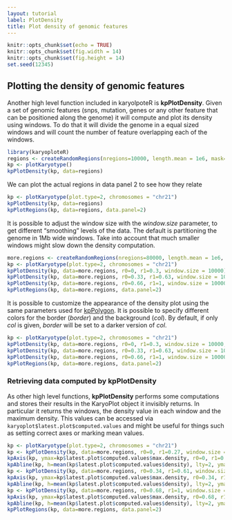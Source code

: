 ```yaml
---
layout: tutorial
label: PlotDensity
title: Plot density of genomic features
---
```



```r
knitr::opts_chunk$set(echo = TRUE)
knitr::opts_chunk$set(fig.width = 14)
knitr::opts_chunk$set(fig.height = 14)
set.seed(12345)
```

## Plotting the density of genomic features

Another high level function included in karyolpoteR is **kpPlotDensity**. Given 
a set of genomic features (snps, mutation, genes or any other feature that can
be positioned along the genome) it will compute and plot its density using 
windows. To do that it will divide the genome in a equal sized windows and 
will count the number of feature overlapping each of the windows.


```r
library(karyoploteR)
regions <- createRandomRegions(nregions=10000, length.mean = 1e6, mask=NA, non.overlapping = FALSE)
kp <- plotKaryotype()
kpPlotDensity(kp, data=regions)
```

We can plot the actual regions in data panel 2 to see how they relate

```r
kp <- plotKaryotype(plot.type=2, chromosomes = "chr21")
kpPlotDensity(kp, data=regions)
kpPlotRegions(kp, data=regions, data.panel=2)
```

It is possible to adjust the window size with the _window.size_ parameter, to 
get different "smoothing" levels of the data. The default is partitioning the
genome in 1Mb wide windows. Take into account that much smaller windows might slow
down the density computation.

```r
more.regions <- createRandomRegions(nregions=80000, length.mean = 1e6, mask=NA, non.overlapping = FALSE)
kp <- plotKaryotype(plot.type=2, chromosomes = "chr21")
kpPlotDensity(kp, data=more.regions, r0=0, r1=0.3, window.size = 10000)
kpPlotDensity(kp, data=more.regions, r0=0.33, r1=0.63, window.size = 100000)
kpPlotDensity(kp, data=more.regions, r0=0.66, r1=1, window.size = 1000000)
kpPlotRegions(kp, data=more.regions, data.panel=2)
```

It is possible to customize the appearance of the density plot using the same 
parameters used for 
[kpPolygon]({{ site.baseurl }}{% link Tutorial/Polygon/Polygon.md %}).
It is possible to specify different colors for the border (_border_) and the 
background (_col_). By default, if only _col_ is given, _border_ will be set to 
a darker version of _col_.

```r
kp <- plotKaryotype(plot.type=2, chromosomes = "chr21")
kpPlotDensity(kp, data=more.regions, r0=0, r1=0.3, window.size = 10000, border="blue", col="orchid")
kpPlotDensity(kp, data=more.regions, r0=0.33, r1=0.63, window.size = 100000, border="blue")
kpPlotDensity(kp, data=more.regions, r0=0.66, r1=1, window.size = 1000000, col="orchid")
kpPlotRegions(kp, data=more.regions, data.panel=2)
```

### Retrieving data computed by kpPlotDensity

As other high level functions, **kpPlotDensity** performs some computations
and stores their results in the KaryoPlot object it invisibly returns. In
particular it returns the windows, the density value in each window and the
maximum density. This values can be accessed via 
`karyoplot$latest.plot$computed.values` and might be useful for things such as 
setting correct axes or marking mean values.

```r
kp <- plotKaryotype(plot.type=2, chromosomes = "chr21")
kp <- kpPlotDensity(kp, data=more.regions, r0=0, r1=0.27, window.size = 10000, border="blue", col="orchid")
kpAxis(kp, ymax=kp$latest.plot$computed.values$max.density, r0=0, r1=0.27, cex=0.8)
kpAbline(kp, h=mean(kp$latest.plot$computed.values$density), lty=2, ymax=kp$latest.plot$computed.values$max.density, r0=0, r1=0.27)
kp <- kpPlotDensity(kp, data=more.regions, r0=0.34, r1=0.61, window.size = 100000, border="blue")
kpAxis(kp, ymax=kp$latest.plot$computed.values$max.density, r0=0.34, r1=0.61, cex=0.8)
kpAbline(kp, h=mean(kp$latest.plot$computed.values$density), lty=2, ymax=kp$latest.plot$computed.values$max.density, r0=0.34, r1=0.61)
kp <- kpPlotDensity(kp, data=more.regions, r0=0.68, r1=1, window.size = 1000000, col="orchid")
kpAxis(kp, ymax=kp$latest.plot$computed.values$max.density, r0=0.68, r1=1, cex=0.8)
kpAbline(kp, h=mean(kp$latest.plot$computed.values$density), lty=2, ymax=kp$latest.plot$computed.values$max.density, r0=0.68, r1=1)
kpPlotRegions(kp, data=more.regions, data.panel=2)
```
